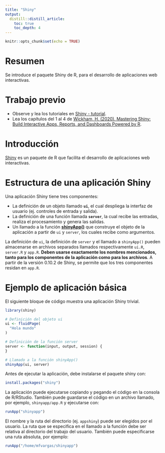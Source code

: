 ```yaml
---
title: "Shiny"
output: 
  distill::distill_article:
    toc: true
    toc_depth: 4
---
```


```r
knitr::opts_chunk$set(echo = TRUE)
```

# Resumen

Se introduce el paquete Shiny de R, para el desarrollo de aplicaciones web interactivas.

# Trabajo previo

- Observe y lea los tutoriales en [Shiny - tutorial](https://shiny.rstudio.com/tutorial/).
- Lea los capítulos del 1 al 4 de [Wickham, H. (2020). Mastering Shiny: Build Interactive Apps, Reports, and Dashboards Powered by R](https://mastering-shiny.org/).

# Introducción

[Shiny](https://shiny.rstudio.com/) es un paquete de R que facilita el desarrollo de aplicaciones web interactivas.

# Estructura de una aplicación Shiny

Una aplicación Shiny tiene tres componentes:

- La definición de un objeto llamado **`ui`**, el cual despliega la interfaz de usuario (ej. controles de entrada y salida).
- La definición de una función llamada **`server`**, la cual recibe las entradas, realiza el procesamiento y genera las salidas.
- Un llamado a la función **[shinyApp()](https://rdrr.io/cran/shiny/man/shinyApp.html)** que construye el objeto de la aplicación a partir de `ui` y `server`, los cuales recibe como argumentos.

La definición de `ui`, la definición de `server` y el llamado a `shinyApp()` pueden almacenarse en archivos separados llamados respectivamente `ui.R`, `server.R` y `app.R`. **Deben usarse exactamente los nombres mencionados, tanto para los componentes de la aplicación como para los archivos**. A partir de la versión 0.10.2 de Shiny, se permite que los tres componentes residan en `app.R`.

# Ejemplo de aplicación básica
El siguiente bloque de código muestra una aplicación Shiny trivial.

```r
library(shiny)

# Definición del objeto ui
ui <- fluidPage(
  "Hola mundo"
)

# Definición de la función server
server <- function(input, output, session) {
}

# Llamado a la función shinyApp()
shinyApp(ui, server)
```

Antes de ejecutar la aplicación, debe instalarse el paquete shiny con:

```r
install.packages("shiny")
```

La aplicación puede ejecutarse copiando y pegando el código en la consola de R/RStudio. También puede guardarse el código en un archivo llamado, por ejemplo, `shinyapp/app.R` y ejecutarse con:

```r
runApp("shinyapp")
```

El nombre y la ruta del directorio (ej. `appshiny`) puede ser elegidos por el usuario. La ruta que se especifica en el llamado a la función debe ser relativa al directorio del trabajo del usuario. También puede especificarse una ruta absoluta, por ejemplo:

```r
runApp("/home/mfvargas/shinyapp")
```



